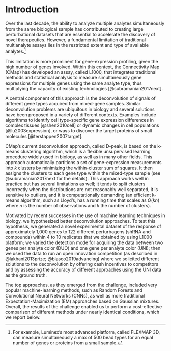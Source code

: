 
Introduction
============

<!-- 
A major limitation of multianalytes assays is their limited number of available analyte types. 
In the context of RNA profiling, the CMap group has developed a framework that integrates statistical analysis with traditional multianalyte methods to infer differential expressions for multiple genes from the same analyte type. 
We report the results of an open innovation competition that impvored upon the state-of-the-art by integrating machine-learning techniques to address the deconvultion problem. 
 -->

Over the last decade, the ability to analyze multiple analytes simultaneously from the same biological sample has contributed to creating large perturbational datasets that are essential to accelerate the discovery of novel therapeutics.  However, a fundamental limitation of traditional multianalyte assays lies in the restricted extent and type of available analytes.^[For example, Luminex's most advanced platform, called FLEXMAP 3D, can measure simultaneously a max of 500 bead types for an equal number of genes or proteins from a small sample.]

This limitation is more prominent for gene-expression profiling, given the high number of genes involved. Within this context, the Connectivity Map (CMap) has developed an assay, called L1000, that integrates traditional methods and statistical analysis to measure simultaneously gene expressions for multiple genes using the same analyte type, thus multiplying the capacity of existing technologies [@subramanian2017next].

<!-- The algorithm D-peak is based on k-means algorithm, a general and flexible tool to conduct non-parametric regression that is very popular in biology, as well as in many other fields.  -->
<!-- The current algorithm works well, but has some limitations.  -->
<!-- > OLD Multianalyte methods for high-throughput gene-expression profiling have found widespread application in biology. The extent of these applications, however, tend to be limited by the type and number of available analytes, which typically results in prohibitive costs for big data generation. Using an assay called L1000 that measures the mRNA transcript abundance of 978 "landmark" genes from human cells, the Connectivity Map (CMap) group at the Broad Institute has developed a novel approach that matches pairs of genes to the same analyte type, or bead, to double the count of profiled genes, thus lowering greatly costs [@subramanian2017next].  -->

A central component of this approach is the deconvolution of signals of different gene types acquired from mixed-gene samples. Similar deconvolution problems are ubiquitous in biology and several solutions have been proposed in a variety of different contexts. Examples include algorithms to identify cell type–specific gene expression differences in complex tissues [@shen2010cell] or dynamic changes in cell populations [@lu2003expression], or ways to discover the target proteins of small molecules [@terstappen2007target].

CMap’s current deconvolution approach, called D-peak, is based on the k-means clustering algorithm, which is a flexible  unsupervised learning procedure widely used in biology, as well as in many other fields. 
This approach automatically partitions a set of gene-expression measurements into $k$ clusters by minimizing the within-cluster sum of squares. It then assigns the clusters to each gene type within the mixed-type sample (see @subramanian2017next for the details). This approach works well in practice but has several limitations as well; it tends to split clusters incorrectly when the distributions are not reasonably well separated, it is sensitive to outliers, and it is computationally demanding (an efficient k-means algorithm, such as Lloyd's, has a running time that scales as $O(kn)$ where $n$ is the number of observations and $k$ the number of clusters).

Motivated by recent successes in the use of machine learning techniques in biology, we hypothesized better deconvolution approaches. To test this hypothesis, we generated a novel experimental dataset of the response of approximately 1,000 genes to 122 different perturbagens (shRNA and compounds) within 4 to 10 replicates that we obtained by using L1000 platform; we varied the detection mode for acquiring the data between two genes per analyte color (DUO) and one gene per analyte color (UNI); then we used the data to run an open innovation competition (as described in @lakhani2013prize; @blasco2019advancing) where we solicited different solutions to the deconvolution by offering cash incentives to competitors and by assessing the accuracy of different approaches using the UNI data as the ground truth.

The top approaches, as they emerged from the challenge, included very popular machine-learning methods, such as Random Forests and Convolutional Neural Networks (CNNs), as well as more traditional Expectation-Maximization (EM) approaches based on Gaussian mixtures. Overall, the results of the challenge enabled us to perform a cost-effective comparison of different methods under nearly identical conditions, which we report below. 

<!-- 
Based on this comparison, we found that the competitors' methods achieved significant improvements in accuracy over the k-means benchmark with respect to gene expression values, improved detection of extreme modulations, including an improved ability to detect target knockdowns in shRNA experiments; they yielded more consistent predictions across replicates (a smaller inter-replicate variability), thus leading to more reliable outcomes overall. Additionally, we evaluated the computational speed of all the approaches. Traditional parametric methods, such as the EM, achieved 60x speedup compared to the benchmark, without losing on the accuracy. Machine-learning methods, such as Random Forests, achieved greater accuracy but achieved smaller improvements in terms of speed.
 -->

<!--  of the pair, using additional information about differences in the bead proportions of the genes (within each pair, one gene has a higher proportion of beads than the other). -->

<!-- mean of the largest cluster to the gene in higher proportion and the mean value of the second largest cluster to the gene in lower proportion -->


<!-- 
As a research tool to test for alternative solutions, we used an open innovation competition [@lakhani2013prize; @blasco2019advancing]. In this paper, we report the outcomes of the competition, which successfully engaged a variety of competitorscomputer scientist, software developers and bioinformatics in the problem, resulting in a cost-effective exploration of competing approaches (random forest, gaussian mixture models, and convolutional nets) that would have been otherwise prohibitive.
 -->

<!-- Testing for alternative methods would have required substantial resources to experiment with these alternative approaches (more than what already done) and to adapt new to our data. Moreover, impossible an exhaustive search for all available approaches to try; and the combination of these different approaches.  -->


<!-- 
Shen-orr et al. (2010). Gene expression data from multiple cell-types. The problem is to quantify cell-type frequency "then deconvolve and compare cell type-specific average expression profiles for groups of mixed tissue samples." One approach is "deconvolution to be linear"
 -->

<!-- Broadly speaking, the problem is to estimate the density $f$ of a random variable $X$ based on $n$ observations from $Y = X + \epsilon$, where $\epsilon$ is a measurement error based on a possibly unknown distribution.  (Fan, 1991) -->

<!-- The solution adopted by CMap was a KNN [explain]. This is a standard technique implemented in xxx that gives a good level of accuracy [xxx] and reasonably fast computation time (xxx with the current Matlab implementation). -->




<!-- 
## Related literature 
@musa2017review review of cmap. 
@down2008bayesian A Bayesian deconvolution strategy for immunoprecipitation-based DNA methylome analysis
@liu2015compound used a fuzzy c-means Gaussian Mixture Model (GMM) to process raw L1000 data, showing better performance compared to KNN. This method is described below: 
@zhong2012gene Gene expression deconvolution in linear space
@hunt1971deconvolution one of the first deconv? 
@preibisch2014efficient Efficient Bayesian-based multiview deconvolution
 -->

<!-- 
> To deconvolute such overlapped peaks, we assumed that the fluorophore intensities of each analyte type (corresponding to a specific mRNA type) had a Gaussian distribution. The distribution of the mixture of analytes GeneH(i) and GeneL(i) corresponding to the expression levels of GeneH and GeneL, respectively, should be subject to a bimodal Gaussian distribution, with the proportion of 1.25 to 0.75. We initialized the estimations of the two Gaussian distributions using buzzy c-means clustering [11] and estimated the GMM parameters using the Nelder-Mead method [12]. Thus, the overlapped peaks were deconvoluted as the two estimated Gaussian peaks and the expression levels of the two genes sharing the same analyte were extracted. Mathematical details are included in the Supplementary Methods (the GMM model).
 -->


